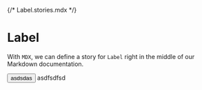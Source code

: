{/* Label.stories.mdx */}



<Meta title="Popover" component={Popover} />

# Label

With `MDX`, we can define a story for `Label` right in the middle of our Markdown documentation.

<Canvas>
  <Story name="Main">
    <Popover.Root>
      <Popover.Trigger asChild>
        <button>asdsdas</button>
      </Popover.Trigger>
      <Popover.Portal>
        <Popover.Content>asdfsdfsd</Popover.Content>
      </Popover.Portal>
    </Popover.Root>
  </Story>
</Canvas>
